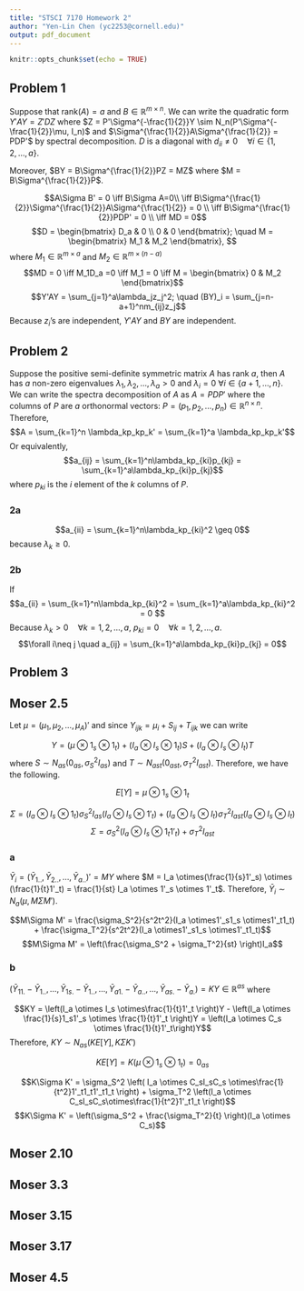 ```yaml
---
title: "STSCI 7170 Homework 2"
author: "Yen-Lin Chen (yc2253@cornell.edu)"
output: pdf_document
---
```



```r
knitr::opts_chunk$set(echo = TRUE)
```


## Problem 1

Suppose that rank$(A)=a$ and $B \in \mathbb{R}^{m\times n}$. We can write the quadratic form $Y'AY = Z'DZ$ where $Z = P'\Sigma^{-\frac{1}{2}}Y \sim N_n(P'\Sigma^{-\frac{1}{2}}\mu, I_n)$ and $\Sigma^{\frac{1}{2}}A\Sigma^{\frac{1}{2}} = PDP'$ by spectral decomposition. $D$ is a diagonal with $d_{ii} \neq 0 \quad \forall i \in \{1,2,\dots,a\}$. 

Moreover, $BY = B\Sigma^{\frac{1}{2}}PZ = MZ$ where $M =  B\Sigma^{\frac{1}{2}}P$.

$$A\Sigma B' = 0 \iff B\Sigma A=0\\ \iff B\Sigma^{\frac{1}{2}}\Sigma^{\frac{1}{2}}A\Sigma^{\frac{1}{2}} = 0 \\ \iff B\Sigma^{\frac{1}{2}}PDP' = 0 \\ \iff MD = 0$$
$$D = \begin{bmatrix}
D_a & 0 \\
0 & 0
\end{bmatrix}; \quad M = \begin{bmatrix}
M_1 & M_2 \end{bmatrix},
$$
where $M_1 \in \mathbb{R}^{m\times a}$ and $M_2 \in \mathbb{R}^{m \times (n-a)}$
$$MD = 0 \iff M_1D_a =0 \iff M_1 = 0 \iff M = \begin{bmatrix}
0 & M_2 \end{bmatrix}$$
$$Y'AY = \sum_{j=1}^a\lambda_jz_j^2; \quad (BY)_i = \sum_{j=n-a+1}^nm_{ij}z_j$$
Because $z_i$'s are independent, $Y'AY$ and $BY$ are independent. 

## Problem 2

Suppose the positive semi-definite symmetric matrix $A$ has rank $a$, then $A$ has $a$ non-zero eigenvalues $\lambda_1, \lambda_2, \dots, \lambda_a > 0$ and $\lambda_i = 0$ $\forall i \in \{a+1, \dots, n\}$. We can write the spectra decomposition of $A$ as $A = PDP'$ where the columns of $P$ are $a$ orthonormal vectors: $P = (p_1, p_2, \dots, p_n) \in \mathbb{R}^{n\times n}$. Therefore, 
$$A = \sum_{k=1}^n \lambda_kp_kp_k' = \sum_{k=1}^a \lambda_kp_kp_k'$$
Or equivalently, 
$$a_{ij} = \sum_{k=1}^n\lambda_kp_{ki}p_{kj} = \sum_{k=1}^a\lambda_kp_{ki}p_{kj}$$
where $p_{ki}$ is the $i$\textsuperscript{th} element of the $k$\textsuperscript{th} columns of $P$.

### 2a

$$a_{ii} = \sum_{k=1}^n\lambda_kp_{ki}^2 \geq 0$$
because $\lambda_k \geq 0$. 

### 2b

If
$$a_{ii} = \sum_{k=1}^n\lambda_kp_{ki}^2 = \sum_{k=1}^a\lambda_kp_{ki}^2 = 0 $$
Because $\lambda_k > 0 \quad \forall k=1,2,\dots, a$, $p_{ki} = 0 \quad \forall k=1,2,\dots, a$. 
$$\forall i\neq j \quad a_{ij} = \sum_{k=1}^a\lambda_kp_{ki}p_{kj} = 0$$


## Problem 3



## Moser 2.5

Let $\mu = (\mu_1, \mu_2, \dots, \mu_A)'$ and since $Y_{ijk} = \mu_i + S_{ij} + T_{ijk}$ we can write 

$$Y = (\mu \otimes 1_s \otimes 1_t) + (I_a \otimes I_s \otimes 1_t)S + (I_a \otimes I_s \otimes I_t)T$$
where $S \sim N_{as}(0_{as}, \sigma_S^2I_{as})$ and $T \sim N_{ast}(0_{ast}, \sigma_T^2I_{ast})$. Therefore, we have the following. 

$$E[Y] = \mu \otimes 1_s \otimes1_t$$

$$\Sigma = (I_a \otimes I_s \otimes 1_t)\sigma_S^2I_{as}(I_a \otimes I_s \otimes 1'_t) + (I_a \otimes I_s \otimes I_t)\sigma_T^2I_{ast}(I_a \otimes I_s \otimes I_t)$$ 
$$\Sigma = \sigma_S^2(I_a \otimes I_s \otimes 1_t1'_t) + \sigma_T^2I_{ast}$$

### a

$\bar{Y}_i = (\bar{Y}_{1..}, \bar{Y}_{2..}, \dots, \bar{Y}_{a..})' = MY$ where $M = I_a \otimes(\frac{1}{s}1'_s) \otimes (\frac{1}{t}1'_t) = \frac{1}{st} I_a \otimes 1'_s \otimes 1'_t$. Therefore, $\bar{Y}_i \sim N_a(\mu, M\Sigma M')$.

$$M\Sigma M' = \frac{\sigma_S^2}{s^2t^2}(I_a \otimes1'_s1_s \otimes1'_t1_t) + \frac{\sigma_T^2}{s^2t^2}(I_a \otimes1'_s1_s \otimes1'_t1_t)$$
$$M\Sigma M' = \left(\frac{\sigma_S^2 + \sigma_T^2}{st} \right)I_a$$


### b
$(\bar{Y}_{11.}-\bar{Y}_{1..}, \dots, \bar{Y}_{1s.}-\bar{Y}_{1..}, \dots, \bar{Y}_{a1.}-\bar{Y}_{a..}, \dots, \bar{Y}_{as.}-\bar{Y}_{a.}) = KY \in \mathbb{R}^{as}$ where 

$$KY = \left(I_a \otimes I_s \otimes\frac{1}{t}1'_t \right)Y - \left(I_a \otimes \frac{1}{s}1_s1'_s \otimes \frac{1}{t}1'_t \right)Y = \left(I_a \otimes C_s \otimes \frac{1}{t}1'_t\right)Y$$
Therefore, $KY \sim N_{as}(KE[Y], K\Sigma K')$

$$KE[Y] = K(\mu \otimes 1_s \otimes 1_t) = 0_{as}$$

$$K\Sigma K' = \sigma_S^2 \left( I_a \otimes C_sI_sC_s \otimes\frac{1}{t^2}1'_t1_t1'_t1_t \right) + \sigma_T^2 \left(I_a \otimes C_sI_sC_s\otimes\frac{1}{t^2}1'_t1_t \right)$$
$$K\Sigma K' = \left(\sigma_S^2 + \frac{\sigma_T^2}{t} \right)(I_a \otimes C_s)$$



## Moser 2.10




## Moser 3.3



## Moser 3.15



## Moser 3.17



## Moser 4.5








